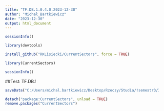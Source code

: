 ---
title: "TF.DB.1.0.4.0.2023-12-30"
author: "Michał_Bartkiewicz"
date: "2023-12-30"
output: html_document
---

```{r}
sessionInfo()

library(devtools)

install_github("RKLisiecki/CurrentSectors", force = TRUE)

library(CurrentSectors)

sessionInfo()
```

##Test: TF.DB.1

```{r}
saveData("C:/Users/michal.bartkiewicz/Desktop/Rzeczy/Studia/!semestr3/Inżynieria oprogramowania/")
```

```{r}
detach("package:CurrentSectors", unload = TRUE)
remove.packages("CurrentSectors")
```